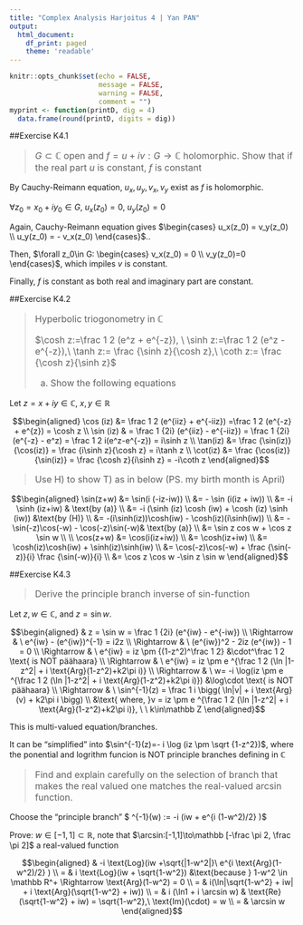 ```yaml
---
title: "Complex Analysis Harjoitus 4 | Yan PAN"
output: 
  html_document: 
    df_print: paged 
    theme: 'readable'
---
```


<style>
h1,h2,h3{
  font-family: Georgia,"Times New Roman",Times,serif !important;
  padding-top: 20px;
}
blockquote{
  font-size: 16px; !important;
}
</style>

```r
knitr::opts_chunk$set(echo = FALSE, 
                      message = FALSE, 
                      warning = FALSE, 
                      comment = "") 
myprint <- function(printD, dig = 4)
  data.frame(round(printD, digits = dig)) 
```

##Exercise K4.1
<blockquote>
$G\subset \mathbb C$ open and $f=u+iv:G\to\mathbb C$ holomorphic. Show that if the real part $u$ is constant, $f$ is constant
</blockquote>

By Cauchy-Reimann equation, $u_x, u_y, v_x, v_y$ exist as $f$ is holomorphic.

$\forall z_0=x_0+iy_0\in G,\ u_x(z_0) = 0,\ u_y(z_0)=0$

Again, Cauchy-Reimann equation gives $\begin{cases} u_x(z_0) = v_y(z_0) \\ u_y(z_0) = - v_x(z_0) \end{cases}$..

Then, $\forall z_0\in G: \begin{cases} v_x(z_0) = 0 \\ v_y(z_0)=0 \end{cases}$, which impiles $v$ is constant.

Finally, $f$ is constant as both real and imaginary part are constant.

##Exercise K4.2
<blockquote>
Hyperbolic triogonometry in $\mathbb C$

$\cosh z:=\frac 1 2 (e^z + e^{-z}), \ \sinh z:=\frac 1 2 (e^z - e^{-z}),\ \tanh z:= \frac {\sinh z}{\cosh z},\ \coth z:= \frac {\cosh z}{\sinh z}$

a) Show the following equations
</blockquote>

Let $z= x+iy\in\mathbb C,\ x,y\in\mathbb R$

$$\begin{aligned} \cos (iz) &=  \frac 1 2 (e^{iiz} + e^{-iiz}) =\frac 1 2 (e^{-z} + e^{z}) = \cosh z
\\ \sin (iz) & = \frac 1 {2i} (e^{iiz} - e^{-iiz}) = \frac 1 {2i} (e^{-z} - e^z) = \frac 1 2 i(e^z-e^{-z}) = i\sinh z 
\\ \tan(iz) &= \frac {\sin(iz)}{\cos(iz)} = \frac {i\sinh z}{\cosh z} = i\tanh z
\\ \cot(iz) &= \frac {\cos(iz)}{\sin(iz)} = \frac {\cosh z}{i\sinh z} = -i\coth z
\end{aligned}$$

> Use H) to show T) as in below (PS. my birth month is April)

$$\begin{aligned} \sin(z+w) &= \sin(i (-iz-iw)) 
\\ &= -  \sin (i(iz + iw))
\\ &= -i \sinh (iz+iw) & \text{by (a)}
\\ &= -i (\sinh (iz) \cosh (iw) + \cosh (iz) \sinh (iw)) &\text{by (H)}
\\ &= -(i\sinh(iz))\cosh(iw) - \cosh(iz)(i\sinh(iw))
\\ &= - \sin(-z)\cos(-w) - \cos(-z)\sin(-w)& \text{by (a)}
\\ &= \sin z cos w + \cos z \sin w
\\
\\ \cos(z+w) &= \cos(i(iz+iw))
\\ &= \cosh(iz+iw)
\\ &= \cosh(iz)\cosh(iw) + \sinh(iz)\sinh(iw)
\\ &= \cos(-z)\cos(-w) + \frac {\sin(-z)}{i} \frac {\sin(-w)}{i}
\\ &= \cos z \cos w -\sin z \sin w
\end{aligned}$$

##Exercise K4.3
<blockquote>
Derive the principle branch inverse of sin-function 
</blockquote>

Let $z, w\in \mathbb C$, and $z=\sin w$. 

$$\begin{aligned}  & z = \sin w = \frac 1 {2i} (e^{iw} - e^{-iw})
\\ \Rightarrow & \ e^{iw} - (e^{iw})^{-1} = i2z
\\ \Rightarrow & \ (e^{iw})^2 - 2iz (e^{iw}) - 1 = 0
\\ \Rightarrow & \ e^{iw} = iz \pm {(1-z^2)^\frac 1 2} &\cdot^\frac 1 2 \text{ is NOT päähaara}
\\ \Rightarrow & \ e^{iw} = iz \pm e ^{\frac 1 2 (\ln |1-z^2| + i \text{Arg}(1-z^2)+k2\pi i)}
\\ \Rightarrow & \ w= -i \log(iz \pm e ^{\frac 1 2 (\ln |1-z^2| + i \text{Arg}(1-z^2)+k2\pi i)}) &\log\cdot \text{ is NOT päähaara}
\\ \Rightarrow & \ \sin^{-1}(z) = \frac 1 i \bigg( \ln|v| + i \text{Arg}(v) + k2\pi i \bigg)
\\ &\text{ where, }v = iz \pm e ^{\frac 1 2 (\ln |1-z^2| + i \text{Arg}(1-z^2)+k2\pi i)}, \ \ k\in\mathbb Z
\end{aligned}$$

This is multi-valued equation/branches.

It can be "simplified" into $\sin^{-1}(z)=- i \log (iz \pm \sqrt {1-z^2})$, where the ponential and logrithm funcion is NOT principle branches defining in $\mathbb C$

> Find and explain carefully on the selection of branch that makes the real valued one matches the real-valued arcsin function.

Choose the "principle branch" $ \text{Sin}^{-1}(w) := -i \text{Log}(iw +\sqrt{|1-w^2|}\ e^{i \text{Arg}(1-w^2)/2} )$

Prove:  $w\in[-1, 1]\subset\mathbb R$, note that $\arcsin:[-1,1]\to\mathbb [-\frac \pi 2, \frac \pi 2]$ a real-valued function

$$\begin{aligned}
& -i \text{Log}(iw +\sqrt{|1-w^2|}\ e^{i \text{Arg}(1-w^2)/2} )
\\ = & i \text{Log}(iw + \sqrt{1-w^2}) &\text{because } 1-w^2 \in \mathbb R^+ \Rightarrow \text{Arg}(1-w^2) = 0 
\\ = & i(\ln|\sqrt{1-w^2} + iw| + i \text{Arg}(\sqrt{1-w^2} + iw)) 
\\ = & i (\ln1 + i \arcsin w) & \text{Re}(\sqrt{1-w^2} + iw) = \sqrt{1-w^2},\ \text{Im}(\cdot) = w 
\\ = & \arcsin w  
\end{aligned}$$

